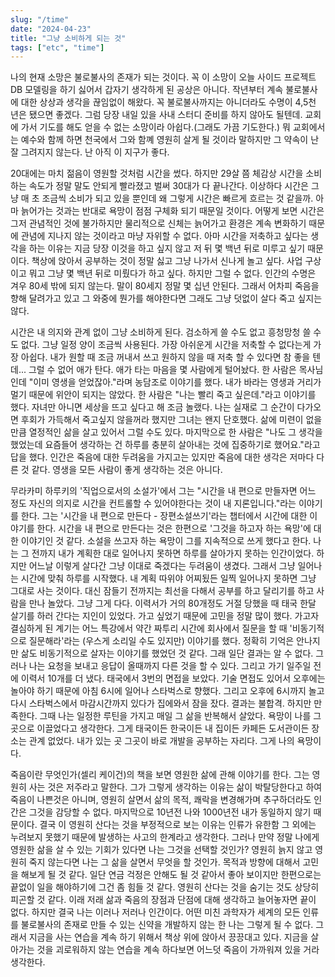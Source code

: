 ```yaml
---
slug: "/time"
date: "2024-04-23"
title: "그냥 소비하게 되는 것"
tags: ["etc", "time"]
---
```


나의 현재 소망은 불로불사의 존재가 되는 것이다. 꼭 이 소망이 오늘 사이드 프로젝트 DB 모델링을 하기 싫어서 갑자기 생각하게 된 공상은 아니다.
작년부터 계속 불로불사에 대한 상상과 생각을 끊임없이 해왔다.
꼭 불로불사까지는 아니더라도 수명이 4,5천 년은 됐으면 좋겠다. 그럼 당장 내일 있을 사내 스터디 준비를 하지 않아도 될텐데.
교회에 가서 기도를 해도 얻을 수 없는 소망이라 아쉽다.(그래도 가끔 기도한다.)
뭐 교회에서는 예수와 함께 하면 천국에서 그와 함꼐 영원히 살게 될 것이라 말하지만 그 약속이 난 잘 그려지지 않는다.
난 아직 이 지구가 좋다.

20대에는 마치 젊음이 영원할 것처럼 시간을 썼다.
하지만 29살 쯤 체감상 시간을 소비하는 속도가 정말 말도 안되게 빨라졌고 벌써 30대가 다 끝나간다.
이상하다 시간은 그냥 매 초 조금씩 소비가 되고 있을 뿐인데 왜 그렇게 시간은 빠르게 흐르는 것 같을까.
아마 늙어가는 것과는 반대로 욕망이 점점 구체화 되기 때문일 것이다.
어떻게 보면 시간은 그저 관념적인 것에 불가하지만
물리적으로 신체는 늙어가고 환경은 계속 변화하기 때문에 관념에 지나지 않는 것이라고 마냥
자위할 수 없다. 아마 시간을 저축하고 싶다는 생각을 하는 이유는 지금 당장 이것을 하고 싶지 않고 저 뒤 몇 백년 뒤로 미루고 싶기 때문이다. 책상에 앉아서 공부하는 것이 정말 싫고
그냥 나가서 신나게 놀고 싶다. 사업 구상이고 뭐고 그냥 몇 백년 뒤로 미뤘다가 하고 싶다.
하지만 그럴 수 없다. 인간의 수명은 겨우 80세 밖에 되지 않는다. 말이 80세지 정말 몇 십년 안된다.
그래서 어차피 죽음을 향해 달려가고 있고 그 와중에 뭔가를 해야한다면 그래도 그냥 덧없이 살다 죽고 싶지는 않다.

시간은 내 의지와 관계 없이 그냥 소비하게 된다.
검소하게 쓸 수도 없고 흥청망청 쓸 수도 없다.
그냥 일정 양이 조금씩 사용된다. 가장 아쉬운게 시간을 저축할 수 없다는게 가장 아쉽다.
내가 원할 때 조금 꺼내서 쓰고 원하지 않을 때 저축 할 수 있다면 참 좋을 텐데...
그럴 수 없어 애가 탄다. 애가 타는 마음을 몇 사람에게 털어놨다. 한 사람은 목사님인데 "이미 영생을 얻었잖아."라며 농담조로 이야기를 했다. 내가 바라는 영생과 거리가 멀기 때문에 위안이 되지는 않았다.
한 사람은 "나는 빨리 죽고 싶은데."라고 이야기를 했다. 자녀만 아니면 세상을 뜨고 싶다고 해 조금 놀랬다. 나는 실재로 그 순간이 다가오면 후회가 가득해서 죽고싶지 않을꺼라 했지만 그녀는 왠지 단호했다.
삶에 미련이 없을 만큼 열정적인 삶을 살고 있어서 그럴 수도 있다. 마지막으로 한 사람은 "나도 그 생각을 했었는데 요즘들어 생각하는 건 하루를 충분히 살아내는 것에 집중하기로 했어요."라고 답을 했다.
인간은 죽음에 대한 두려움을 가지고는 있지만 죽음에 대한 생각은 저마다 다른 것 같다. 영생을 모든 사람이 좋게 생각하는 것은 아니다.

무라카미 하루키의 '직업으로서의 소설가'에서 그는 "시간을 내 편으로 만들자면 어느 정도 자신의 의지로 시간을 컨트롤할 수 있어야한다는 것이 내 지론입니다."라는 이야기를 한다. 그는 '시간을 내 편으로 만든다 - 장편소설쓰기'라는 챕터에서
시간에 대한 이야기를 한다. 시간을 내 편으로 만든다는 것은 한편으로 '그것을 하고자 하는 욕망'에 대한 이야기인 것 같다. 소설을 쓰고자 하는 욕망이 그를 지속적으로 쓰게 했다고 한다.
나는 그 전까지 내가 계획한 대로 일어나지 못하면 하루를 살아가지 못하는 인간이었다. 하지만 어느날 이렇게 살다간 그냥 이대로 죽겠다는 두려움이 생겼다. 그래서 그냥 일어나는 시간에 맞춰 하루를 시작했다. 내 계획 따위야 어찌됬든
일찍 일어나지 못하면 그냥 그대로 사는 것이다. 대신 잠들기 전까지는 최선을 다해서 공부를 하고 달리기를 하고 사람을 만나 놀았다. 그냥 그게 다다.
이력서가 거의 80개정도 거절 당했을 때 태국 한달 살기를 하러 간다는 지인이 있었다. 가고 싶었기 때문에 고민을 정말 많이 했다. 가고자 결심하게 된 계기는 어느 특강에서 약간 짜투리 시간에 회사에서 질문을 할 때 '비동기적으로 질문해라'라는 (우스게 소리일 수도 있지만)
이야기를 했다. 정확히 기억은 안나지만 삶도 비동기적으로 살자는 이야기를 했었던 것 같다. 그래 일단 결과는 알 수 없다. 그러나 나는 요청을 보내고 응답이 올때까지 다른 것을 할 수 있다. 그리고 가기 일주일 전에 이력서 10개를 더 냈다.
태국에서 3번의 면접을 보았다. 기술 면접도 있어서 오후에는 놀아야 하기 때문에 아침 6시에 일어나 스타벅스로 향했다. 그리고 오후에 6시까지 놀고 다시 스타벅스에서 마감시간까지 있다가 집에와서 잠을 잤다. 결과는 불합격. 하지만 만족한다.
그때 나는 일정한 루틴을 가지고 매일 그 삶을 반복해서 살았다. 욕망이 나를 그곳으로 이끌었다고 생각한다. 그게 태국이든 한국이든 내 집이든 카페든 도서관이든 장소는 관계 없었다. 내가 있는 곳 그곳이 바로 개발을 공부하는 자리다.
그게 나의 욕망이다.

죽음이란 무엇인가(셀리 케이건)의 책을 보면 영원한 삶에 관해 이야기를 한다. 그는 영원히 사는 것은 저주라고 말한다. 그가 그렇게 생각하는 이유는 삶이 박탈당한다고 하여 죽음이 나쁜것은 아니며, 영원히 살면서 삶의 목적, 쾌락을 변경해가며 추구하더라도
인간은 그것을 감당할 수 없다. 마지막으로 10년전 나와 1000년전 내가 동일하지 않기 때문이다. 결국 이 영원히 산다는 것을 부정적으로 보는 이유는 인류가 유한함 그 외에는 누려보지 못했기 때문에 발생하는 사고의 한계라고 생각한다.
그러나 만약 정말 나에게 영원한 삶을 살 수 있는 기회가 있다면 나는 그것을 선택할 것인가? 영원히 늙지 않고 영원히 죽지 않는다면 나는 그 삶을 살면서 무엇을 할 것인가. 목적과 방향에 대해서 고민을 해보게 될 것 같다.
일단 연금 걱정은 안해도 될 것 같아서 좋아 보이지만 한편으로는 끝없이 일을 해야하기에 그건 좀 힘들 것 같다. 영원히 산다는 것을 숨기는 것도 상당히 피곤할 것 같다. 이래 저래 삶과 죽음의 장점과 단점에 대해 생각하고 늘어놓자면 끝이 없다.
하지만 결국 나는 이러나 저러나 인간이다. 어떤 미친 과학자가 세계의 모든 인류를 불로불사의 존재로 만들 수 있는 신약을 개발하지 않는 한 나는 그렇게 될 수 없다.
그래서 지금을 사는 연습을 계속 하기 위해서 책상 위에 앉아서 끙끙대고 있다. 지금을 살아가는 것을 괴로워하지 않는 연습을 계속 하다보면 어느덧 죽음이 가까워져 있을 거라 생각한다.
